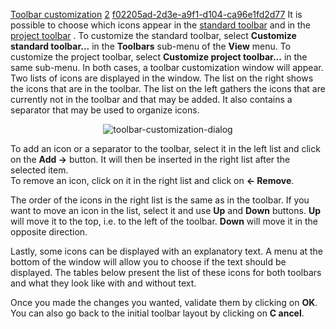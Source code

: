 [[Property:title|Toolbar customization]]
[[Property:weight|2]]
[[Property:uuid|f02205ad-2d3e-a9f1-d104-ca96e1fd2d77]]
It is possible to choose which icons appear in the [[Main toolbars|standard toolbar]]  and in the [[Main toolbars|project toolbar]] . To customize the standard toolbar, select '''Customize standard toolbar...''' in the '''Toolbars''' sub-menu of the '''View''' menu. To customize the project toolbar, select '''Customize project toolbar...''' in the same sub-menu. 
In both cases, a toolbar customization window will appear. Two lists of icons are displayed in the window. The list on the right shows the icons that are in the toolbar. The list on the left gathers the icons that are currently not in the toolbar and that may be added. It also contains a separator that may be used to organize icons.



<center> [[Image:toolbar-customization-dialog]]  <br/>
</center>

To add an icon or a separator to the toolbar, select it in the left list and click on the '''Add ->''' button. It will then be inserted in the right list after the selected item. <br/>
To remove an icon, click on it in the right list and click on '''<- Remove'''. 

The order of the icons in the right list is the same as in the toolbar. If you want to move an icon in the list, select it and use '''Up''' and '''Down''' buttons. '''Up''' will move it to the top, i.e. to the left of the toolbar. '''Down''' will move it in the opposite direction. 

{{tip|You can also pick-and-drop icons to organize them. }}

Lastly, some icons can be displayed with an explanatory text. A menu at the bottom of the window will allow you to choose if the text should be displayed. The tables below present the list of these icons for both toolbars and what they look like with and without text.

Once you made the changes you wanted, validate them by clicking on '''OK'''. You can also go back to the initial toolbar layout by clicking on '''C ancel'''. 

{{seealso|<br/>
[[Main toolbars|Toolbars Reference]]  }}




